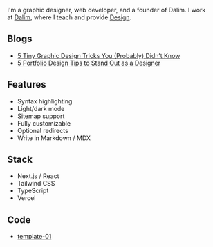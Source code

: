 
<NameTransition />

I'm a graphic designer, web developer, and a founder of Dalim. I work at [Dalim](/work), where I teach and provide [Design](/stack).

## Blogs

- [5 Tiny Graphic Design Tricks You (Probably) Didn’t Know](/1)
- [5 Portfolio Design Tips to Stand Out as a Designer](/2) 

## Features

- Syntax highlighting
- Light/dark mode
- Sitemap support
- Fully customizable
- Optional redirects
- Write in Markdown / MDX

## Stack

- Next.js / React
- Tailwind CSS
- TypeScript
- Vercel

## Code

- [template-01](https://github.com/dalim-in/tree/main/templates/template-01)